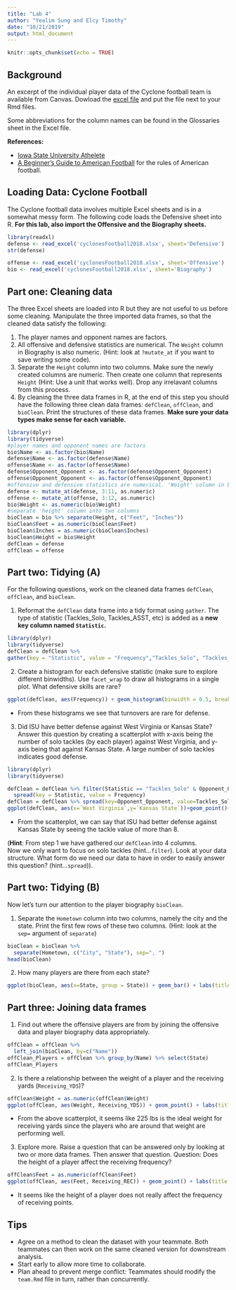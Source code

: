 ```yaml
---
title: "Lab 4"
author: "Yealim Sung and Elcy Timothy"
date: "10/21/2019"
output: html_document
---
```


```r
knitr::opts_chunk$set(echo = TRUE)
```

## Background
An excerpt of the individual player data of the Cyclone football team is available from Canvas. Dowload the [excel file](cyclonesFootball2018.xlsx) and put the file next to your Rmd files. 

Some abbreviations for the column names can be found in the Glossaries sheet in the Excel file.

**References:**

- [Iowa State University Athelete](https://cyclones.com/index.aspx)
- [A Beginner's Guide to American Football](https://www.youtube.com/watch?v=3t6hM5tRlfA) for the rules of American football.

## Loading Data: Cyclone Football 

The Cyclone football data involves multiple Excel sheets and is in a somewhat messy form. The following code loads the Defensive sheet into R. **For this lab, also import the Offensive and the Biography sheets.**

```r
library(readxl)
defense <- read_excel('cyclonesFootball2018.xlsx', sheet='Defensive')
str(defense)
```

```r
offense <- read_excel('cyclonesFootball2018.xlsx', sheet='Offensive')
bio <- read_excel('cyclonesFootball2018.xlsx', sheet='Biography')
```

## Part one: Cleaning data
The three Excel sheets are loaded into R but they are not useful to us before some cleaning. Manipulate the three imported data frames, so that the cleaned data satisfy the following:

1. The player names and opponent names are factors.
2. All offensive and defensive statistics are numerical. The `Weight` column in Biography is also numeric. (Hint: look at `?mutate_at` if you want to save writing some code). 
3. Separate the `Height` column into two columns. Make sure the newly created columns are numeric. Then create one column that represents `Height` (Hint: Use a unit that works well). Drop any irrelavant columns from this process. 
4. By cleaning the three data frames in R, at the end of this step you should have the following three clean data frames: `defClean`, `offClean`, and `bioClean`. Print the structures of these data frames. **Make sure your data types make sense for each variable.**

```r
library(dplyr)
library(tidyverse)
#player names and opponent names are factors
bio$Name <- as.factor(bio$Name)
defense$Name <- as.factor(defense$Name)
offense$Name <- as.factor(offense$Name)
defense$Opponent_Opponent <- as.factor(defense$Opponent_Opponent)
offense$Opponent_Opponent <- as.factor(offense$Opponent_Opponent)
#offensive and defensive statistics are numerical. 'Weight' column in biography is also numeric.
defense <- mutate_at(defense, 3:11, as.numeric)
offense <- mutate_at(offense, 3:12, as.numeric)
bio$Weight <- as.numeric(bio$Weight)
#separate 'height' column into two columns
bioClean = bio %>% separate(Height, c("Feet", "Inches"))
bioClean$Feet = as.numeric(bioClean$Feet)
bioClean$Inches = as.numeric(bioClean$Inches)
bioClean$Height = bio$Height
defClean = defense
offClean = offense
```


## Part two: Tidying (A)
For the following questions, work on the cleaned data frames `defClean`, `offClean`, and `bioClean`.

1. Reformat the `defClean` data frame into a tidy format using `gather`. The type of statistic (Tackles_Solo, Tackles_ASST, etc) is added as a **new key column named `Statistic`.** 
```r
library(dplyr)
library(tidyverse)
defClean = defClean %>%
gather(key = "Statistic", value = "Frequency","Tackles_Solo", "Tackles_ASST", "Tackles_TFL", "Tackles_Sack", "Turnover_FF", "Turnover_FR", "Turnover_INT", "Pass_QBH", "Pass_PB", na.rm = FALSE, convert = TRUE, factor_key = FALSE)
```


2. Create a histogram for each defensive statistic (make sure to explore different binwidths). Use `facet_wrap` to draw all histograms in a single plot. What defensive skills are rare?
```r
ggplot(defClean, aes(Frequency)) + geom_histogram(binwidth = 0.5, breaks=seq(0,6,by=1)) + facet_wrap(~Statistic) + labs(title="Histogram of ISU Football Defensive Statistics", x="Value", y="Count")
```
- From these histograms we see that turnovers are rare for defense. 

3. Did ISU have better defense against West Virginia or Kansas State? Answer this question by creating a scatterplot with x-axis being the number of solo tackles (by each player) against West Virginia, and y-axis being that against Kansas State. A large number of solo tackles indicates good defense.
```r
library(dplyr)
library(tidyverse)

defClean = defClean %>% filter(Statistic == "Tackles_Solo" & Opponent_Opponent %in% c("West Virginia","Kansas State")) %>%
  spread(key = Statistic, value = Frequency)
defClean = defClean %>% spread(key=Opponent_Opponent, value=Tackles_Solo)
ggplot(defClean, aes(x=`West Virginia`,y=`Kansas State`))+geom_point()+labs(title="Solo Tackles against West Virginia and Kansas State")

```
- From the scatterplot, we can say that ISU had better defense against Kansas State by seeing the tackle value of more than 8.

(**Hint**: From step 1 we have gathered our `defClean` into 4 columns. \
       Now we only want to focus on solo tackles (hint...`filter`). 
      Look at your data structure. What form do we need our data to have in order to easily answer this question? (hint...`spread`)). 

## Part two: Tidying  (B)
Now let's turn our attention to the player biography `bioClean`.

1. Separate the `Hometown` column into two columns, namely the city and the state. Print the first few rows of these two columns. (Hint: look at the `sep=` argument of `separate`)
```r
bioClean = bioClean %>%
  separate(Hometown, c("City", "State"), sep=", ")
head(bioClean)
```
2. How many players are there from each state?
```r
ggplot(bioClean, aes(x=State, group = State)) + geom_bar() + labs(title = "Number of players from each state", x = "State", y="Number of Players")
```



## Part three: Joining data frames

1. Find out where the offensive players are from by joining the offensive data and player biography data appropriately.
```r
offClean = offClean %>%
  left_join(bioClean, by=c("Name"))
offClean_Players = offClean %>% group_by(Name) %>% select(State)
offClean_Players
```

2. Is there a relationship between the weight of a player and the receiving yards (`Receiving_YDS`)?
```r
offClean$Weight = as.numeric(offClean$Weight)
ggplot(offClean, aes(Weight, Receiving_YDS)) + geom_point() + labs(title = "Weight of player and receiving yards", x = "Weight of a player", y = "Receiving yards")
```
- From the above scatterplot, it seems like 225 lbs is the ideal weight for receiving yards since the players who are around that weight are performing well.

3. Explore more. Raise a question that can be answered only by looking at two or more data frames. Then answer that question.
Question: Does the height of a player affect the receiving frequency?
```r
offClean$Feet = as.numeric(offClean$Feet)
ggplot(offClean, aes(Feet, Receiving_REC)) + geom_point() + labs(title = "Height of player and receiving frequency", x = "Height of a player", y = "Receiving frequency")
```

- It seems like the height of a player does not really affect the frequency of receiving points.

## Tips
- Agree on a method to clean the dataset with your teammate. Both teammates can then work on the same cleaned version for downstream analysis.
- Start early to allow more time to collaborate.
- Plan ahead to prevent merge conflict: Teammates should modify the `team.Rmd` file in turn, rather than concurrently. 


